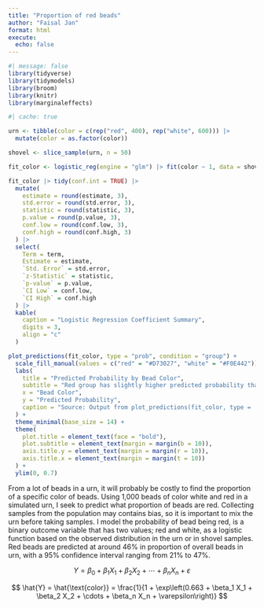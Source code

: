 ```yaml
---
title: "Proportion of red beads"
author: "Faisal Jan"
format: html
execute: 
  echo: false
---
```


```r
#| message: false
library(tidyverse)
library(tidymodels)
library(broom)
library(knitr)
library(marginaleffects)
```

```r
#| cache: true

urn <- tibble(color = c(rep("red", 400), rep("white", 600))) |>
  mutate(color = as.factor(color))

shovel <- slice_sample(urn, n = 50)

fit_color <- logistic_reg(engine = "glm") |> fit(color ~ 1, data = shovel)
```

```r
fit_color |> tidy(conf.int = TRUE) |>
  mutate(
    estimate = round(estimate, 3),
    std.error = round(std.error, 3),
    statistic = round(statistic, 3),
    p.value = round(p.value, 3),
    conf.low = round(conf.low, 3),
    conf.high = round(conf.high, 3)
  ) |>
  select(
    Term = term,
    Estimate = estimate,
    `Std. Error` = std.error,
    `z-Statistic` = statistic,
    `p-value` = p.value,
    `CI Low` = conf.low,
    `CI High` = conf.high
  ) |>
  kable(
    caption = "Logistic Regression Coefficient Summary",
    digits = 3,
    align = "c"
  )
```

```r
plot_predictions(fit_color, type = "prob", condition = "group") +
  scale_fill_manual(values = c("red" = "#D73027", "white" = "#F0E442")) +
  labs(
    title = "Predicted Probability by Bead Color",
    subtitle = "Red group has slightly higher predicted probability than White",
    x = "Bead Color",
    y = "Predicted Probability",
    caption = "Source: Output from plot_predictions(fit_color, type = 'prob')"
  ) +
  theme_minimal(base_size = 14) +
  theme(
    plot.title = element_text(face = "bold"),
    plot.subtitle = element_text(margin = margin(b = 10)),
    axis.title.y = element_text(margin = margin(r = 10)),
    axis.title.x = element_text(margin = margin(t = 10))
  ) +
  ylim(0, 0.7)
```

From a lot of beads in a urn, it will probably be costly to find the proportion of a specific color of beads. Using 1,000 beads of color white and red in a simulated urn, I seek to predict what proportion of beads are red. Collecting samples from the population may contains bias, so it is important to mix the urn before taking samples. I model the probability of bead being red, is a binary outcome variable that has two values; red and white, as a logistic function based on the observed distribution in the urn or in shovel samples. Red beads are predicted at around 46% in proportion of overall beads in urn, with a 95% confidence interval ranging from 21% to 47%.

$$
Y = \beta_0 + \beta_1 X_1 + \beta_2 X_2 + \cdots + \beta_n X_n + \varepsilon
$$

$$
\hat{Y} = \hat{\text{color}} = \frac{1}{1 + \exp\left(0.663 + \beta_1 X_1 + \beta_2 X_2 + \cdots + \beta_n X_n + \varepsilon\right)}
$$
